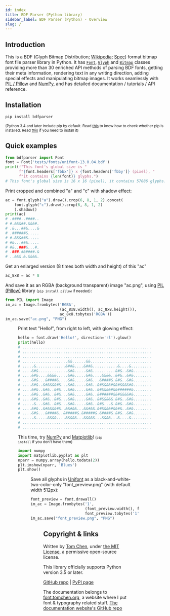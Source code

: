 ```yaml
---
id: index
title: BDF Parser (Python library)
sidebar_label: BDF Parser (Python) - Overview
slug: /
---
```



## Introduction

This is a BDF (Glyph Bitmap Distribution; [Wikipedia](https://en.wikipedia.org/wiki/Glyph_Bitmap_Distribution_Format); [Spec](../bdf_spec/)) format bitmap font file parser library in Python. It has [`Font`](font), [`Glyph`](glyph) and [`Bitmap`](bitmap) classes providing more than 30 enriched API methods of parsing BDF fonts, getting their meta information, rendering text in any writing direction, adding special effects and manipulating bitmap images. It works seamlessly with [PIL / Pillow](https://pillow.readthedocs.io/en/stable/) and [NumPy](https://numpy.org/), and has detailed documentation / tutorials / API reference.

## Installation

```bash
pip install bdfparser
```

<small>(Python 3.4 and later include pip by default. Read <a href="https://pip.pypa.io/en/stable/installing/#do-i-need-to-install-pip">this</a> to know how to check whether pip is installed. Read <a href="https://pip.pypa.io/en/stable/installing/#installing-with-get-pip-py">this</a> if you need to install it)</small>

## Quick examples

```python
from bdfparser import Font
font = Font('tests/fonts/unifont-13.0.04.bdf')
print(f"This font's global size is "
      f"{font.headers['fbbx']} x {font.headers['fbby']} (pixel), "
      f"it contains {len(font)} glyphs.")
# This font's global size is 16 x 16 (pixel), it contains 57086 glyphs.
```

Print cropped and combined "a" and "c" with shadow effect:

```python
ac = font.glyph("a").draw().crop(6, 8, 1, 2).concat(
    font.glyph("c").draw().crop(6, 8, 1, 2)
    ).shadow()
print(ac)
# .####..####..
# #.&&&##.&&&#.
# .&...##&....&
# .######&.....
# #.&&&##&.....
# #&...##&.....
# #&..###&...#.
# .###.#&####.&
# ..&&&.&.&&&&.
```

Get an enlarged version (8 times both width and height) of this "ac"

```python
ac_8x8 = ac * 8
```

And save it as an RGBA (background transparent) image "ac.png", using [PIL (Pillow)](https://pillow.readthedocs.io/en/stable/) library <small>(<code>pip install pillow</code> if needed)</small>:

```python
from PIL import Image
im_ac = Image.frombytes('RGBA',
                        (ac_8x8.width(), ac_8x8.height()),
                        ac_8x8.tobytes('RGBA'))
im_ac.save("ac.png", "PNG")
```

<Figure
  src="bdfparser_py/ac.png"
  caption="ac.png (note its background is transparent)"
  position="center"
  imgUrl={true}
/>

Print text "Hello!", from right to left, with glowing effect:

```python
hello = font.draw('Hello!', direction='rl').glow()
print(hello)
# ..........................................................
# ..........................................................
# ..........................................................
# ....................&&......&&............................
# .....&.............&##&....&##&...........&....&..........
# ....&#&.............&#&.....&#&..........&#&..&#&.........
# ....&#&....&&&&.....&#&.....&#&....&&&&..&#&..&#&.........
# ....&#&...&####&....&#&.....&#&...&####&.&#&..&#&.........
# ....&#&..&#&&&&#&...&#&.....&#&..&#&&&&#&&#&&&&#&.........
# ....&#&..&#&..&#&...&#&.....&#&..&#&&&&#&&######&.........
# ....&#&..&#&..&#&...&#&.....&#&..&######&&#&&&&#&.........
# ....&#&..&#&..&#&...&#&.....&#&..&#&&&&&.&#&..&#&.........
# .....&...&#&..&#&...&#&.....&#&..&#&...&.&#&..&#&.........
# ....&#&..&#&&&&#&..&&#&&...&&#&&.&#&&&&#&&#&..&#&.........
# ....&#&...&####&..&#####&.&#####&.&####&.&#&..&#&.........
# .....&.....&&&&....&&&&&...&&&&&...&&&&...&....&..........
# ..........................................................
# ..........................................................
```

This time, try [NumPy](https://numpy.org/) and [Matplotlib](https://matplotlib.org/)! <small>(<code>pip install</code> if you don't have them)</small>

```python
import numpy
import matplotlib.pyplot as plt
nparr = numpy.array(hello.todata(2))
plt.imshow(nparr, 'Blues')
plt.show()
```

<Figure
  src="bdfparser_py/plot.png"
  caption="Plot image &quot;!olleH&quot;"
  position="center"
  imgUrl={true}
/>

Save all glyphs in [Unifont](https://en.wikipedia.org/wiki/GNU_Unifont) as a black-and-white-two-color-only "font_preview.png" (with default width 512px):

```python
font_preview = font.drawall()
im_ac = Image.frombytes('1',
                        (font_preview.width(), font_preview.height()),
                        font_preview.tobytes('1'))
im_ac.save("font_preview.png", "PNG")
```

<Figure
  src="bdfparser_py/font_preview_part.png"
  caption="Parts of the Unifont preview image (click the image to view the long original)"
  position="center"
  imgUrl={true}
  link={useBaseUrl('img/bdfparser_py/font_preview.png')}
/>

## Copyright & links

Written by [Tom Chen](https://tomchen.org/), under [the MIT License](https://github.com/tomchen/bdfparser/blob/master/LICENSE), a permissive open-source license.

This library officially supports Python version 3.5 or later.

[GitHub repo](https://github.com/tomchen/bdfparser) | [PyPI page](https://pypi.org/project/bdfparser/)

The documentation belongs to [font.tomchen.org](https://font.tomchen.org/), a website where I put font & typography related stuff. [The documentation website's GitHub repo](https://github.com/tomchen/font-website)

